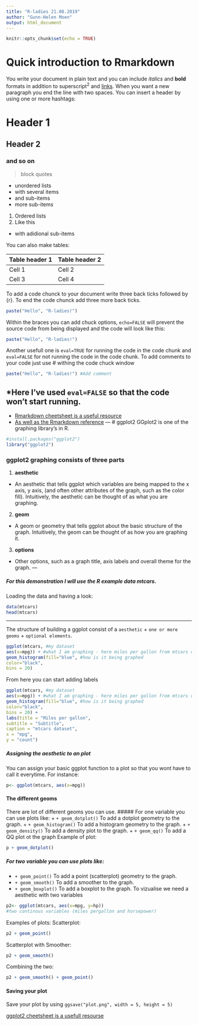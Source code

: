 ---
title: "R-ladies 21.08.2019"
author: "Gunn-Helen Moen"
output: html_document
---

```{r setup, include=FALSE}
knitr::opts_chunk$set(echo = TRUE)
```

# Quick introduction to Rmarkdown
You write your document in plain text and you can include *italics* and **bold**
formats in addition to superscript^2^ and [links](www.rstudio.com). When you
want a new paragraph you end the line with two spaces.
You can insert a header by using one or more hashtags:

# Header 1

## Header 2

### and so on

>block quotes

* unordered lists
* with several items
+ and sub-items
+ more sub-items

1. Ordered lists
2. Like this
+ with adidional sub-items

You can also make tables:

Table header 1 | Table header 2
---------------| --------------
Cell 1 | Cell 2
Cell 3 | Cell 4
To add a code chunck to your document write three back ticks followed by {r}. To
end the code chunck add three more back ticks.

```{r}
paste("Hello", "R-ladies!")
```

Within the braces you can add chuck options, `echo=FALSE` will prevent the
source code from being displayed and the code will look like this:
```{r echo=FALSE}
paste("Hello", "R-ladies!")
```
Another usefull one is `eval=TRUE` for running the code in the code chunk and
`eval=FALSE` for not running the code in the code chunk.
To add comments to your code just use # withing the code chuck window
```{r eval=FALSE}
paste("Hello", "R-ladies!") #Add comment
```
*Here I've used `eval=FALSE` so that the code won't start running.
---
- [Rmarkdown cheetsheet is a useful
resource](https://www.rstudio.com/wp-content/uploads/2016/03/rmarkdown-cheatshee
t-2.0.pdf)
- [As well as the Rmarkdown
reference](https://www.rstudio.com/wp-content/uploads/2015/03/rmarkdown-referenc
e.pdf)
---
# ggplot2
GGplot2 is one of the graphing library's in R.
```{r}
#install.packages("ggplot2")
library("ggplot2")
```
### ggplot2 graphing consists of three parts
1. **aesthetic**
+ An aesthetic that tells ggplot which variables are being mapped to the x axis,
y axis, (and often other attributes of the graph, such as the color fill).
Intuitively, the aesthetic can be thought of as what you are graphing.
2. **geom**
+ A geom or geometry that tells ggplot about the basic structure of the graph.
Intuitively, the geom can be thought of as how you are graphing it.
3. **options**
+ Other options, such as a graph title, axis labels and overall theme for the
graph.
---

##### For this demonstration I will use the R example data mtcars.
Loading the data and having a look:
```{r}
data(mtcars)
head(mtcars)
```
---
The structure of building a ggplot consist of a `aesthetic` + `one or more
geoms` + `optional elements`.

```{r}
ggplot(mtcars, #my dataset
aes(x=mpg)) + #what I am graphing - here miles per gallon from mtcars dataset
geom_histogram(fill="blue", #how is it being graphed
color="black",
bins = 20)
```

From here you can start adding labels
```{r}
ggplot(mtcars, #my dataset
aes(x=mpg)) + #what I am graphing - here miles per gallon from mtcars dataset
geom_histogram(fill="blue", #how is it being graphed
color="black",
bins = 20) +
labs(title = "Miles per gallon",
subtitle = "Subtitle",
caption = "mtcars dataset",
x = "mpg",
y = "count")
```
##### Assigning the aesthetic to an plot
You can assign your basic ggplot function to a plot so that you wont have to
call it everytime. For instance:
```{r}
p<- ggplot(mtcars, aes(x=mpg))
```
#### The different geoms
There are lot of different geoms you can use.
##### For one variable you can use plots like:
+ `+ geom_dotplot()` To add a dotplot geometry to the graph.
+ `+ geom_histogram()` To add a histogram geometry to the graph.
+ `+ geom_density()` To add a density plot to the graph.
+ `+ geom_qq()` To add a QQ plot ot the graph
Example of plot:
```{r}
p + geom_dotplot()
```
##### For two variable you can use plots like:
+ `+ geom_point()` To add a point (scatterplot) geometry to the graph.
+ `+ geom_smooth()` To add a smoother to the graph.
+ `+ geom_boxplot()` To add a boxplot to the graph.
To vizualise we need a aesthetic with two variables
```{r}
p2<- ggplot(mtcars, aes(x=mpg, y=hp)) 
#two continous variables (miles pergallon and horsepower)
```
Examples of plots:
Scatterplot:
```{r}
p2 + geom_point()
```
Scatterplot with Smoother:
```{r}
p2 + geom_smooth()
```
Combining the two:
```{r}
p2 + geom_smooth() + geom_point()
```

#### Saving your plot
Save your plot by using `ggsave("plot.png", width = 5, height = 5)`

[ggplot2 cheetsheet is a usefull
resourse](https://github.com/rstudio/cheatsheets/blob/master/data-visualization-
2.1.pdf)
